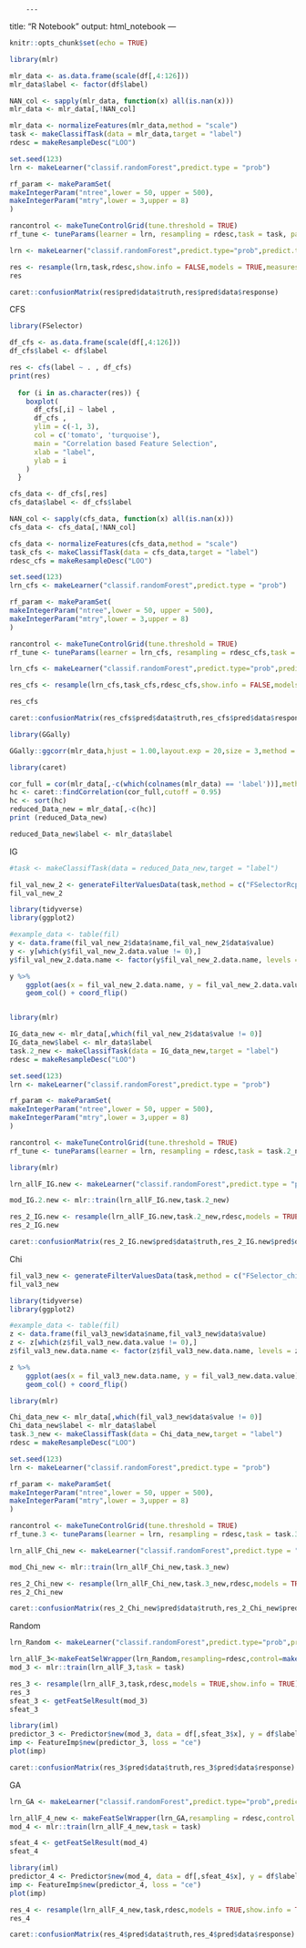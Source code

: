         ---
title: "R Notebook"
output: html_notebook
---

```{r setup, include=FALSE}
knitr::opts_chunk$set(echo = TRUE)
```


```{r}
library(mlr)

mlr_data <- as.data.frame(scale(df[,4:126]))
mlr_data$label <- factor(df$label)

NAN_col <- sapply(mlr_data, function(x) all(is.nan(x)))
mlr_data <- mlr_data[,!NAN_col]

mlr_data <- normalizeFeatures(mlr_data,method = "scale")
task <- makeClassifTask(data = mlr_data,target = "label")
rdesc = makeResampleDesc("LOO")

```


```{r}

set.seed(123)
lrn <- makeLearner("classif.randomForest",predict.type = "prob")

rf_param <- makeParamSet(
makeIntegerParam("ntree",lower = 50, upper = 500),
makeIntegerParam("mtry",lower = 3,upper = 8)
)

rancontrol <- makeTuneControlGrid(tune.threshold = TRUE)
rf_tune <- tuneParams(learner = lrn, resampling = rdesc,task = task, par.set = rf_param, control = rancontrol,measure = acc)


```


```{r}

lrn <- makeLearner("classif.randomForest",predict.type="prob",predict.threshold=rf_tune$threshold,par.vals= rf_tune$x)

res <- resample(lrn,task,rdesc,show.info = FALSE,models = TRUE,measures = list(mlr::acc,mlr::brier))
res
```


```{r}

caret::confusionMatrix(res$pred$data$truth,res$pred$data$response)

```
CFS
```{r}
library(FSelector)

df_cfs <- as.data.frame(scale(df[,4:126]))
df_cfs$label <- df$label

res <- cfs(label ~ . , df_cfs)
print(res)
  
  for (i in as.character(res)) {
    boxplot(
      df_cfs[,i] ~ label ,
      df_cfs ,
      ylim = c(-1, 3),
      col = c('tomato', 'turquoise'),
      main = "Correlation based Feature Selection",
      xlab = "label",
      ylab = i
    )
  }

```

```{r}

cfs_data <- df_cfs[,res]
cfs_data$label <- df_cfs$label

NAN_col <- sapply(cfs_data, function(x) all(is.nan(x)))
cfs_data <- cfs_data[,!NAN_col]

cfs_data <- normalizeFeatures(cfs_data,method = "scale")
task_cfs <- makeClassifTask(data = cfs_data,target = "label")
rdesc_cfs = makeResampleDesc("LOO")

```


```{r}
set.seed(123)
lrn_cfs <- makeLearner("classif.randomForest",predict.type = "prob")

rf_param <- makeParamSet(
makeIntegerParam("ntree",lower = 50, upper = 500),
makeIntegerParam("mtry",lower = 3,upper = 8)
)

rancontrol <- makeTuneControlGrid(tune.threshold = TRUE)
rf_tune <- tuneParams(learner = lrn_cfs, resampling = rdesc_cfs,task = task_cfs, par.set = rf_param, control = rancontrol,measure = acc)


```


```{r}

lrn_cfs <- makeLearner("classif.randomForest",predict.type="prob",predict.threshold=rf_tune$threshold,par.vals= rf_tune$x)

res_cfs <- resample(lrn_cfs,task_cfs,rdesc_cfs,show.info = FALSE,models = TRUE,measures = list(mlr::acc,mlr::brier))

res_cfs
```


```{r}

caret::confusionMatrix(res_cfs$pred$data$truth,res_cfs$pred$data$response)

```



```{r}
library(GGally)

GGally::ggcorr(mlr_data,hjust = 1.00,layout.exp = 20,size = 3,method = c("all.obs","spearman"))

```

```{r}

library(caret)

cor_full = cor(mlr_data[,-c(which(colnames(mlr_data) == 'label'))],method = "spearman")
hc <- caret::findCorrelation(cor_full,cutoff = 0.95)
hc <- sort(hc)
reduced_Data_new = mlr_data[,-c(hc)]
print (reduced_Data_new)

reduced_Data_new$label <- mlr_data$label

```

IG

```{r}

#task <- makeClassifTask(data = reduced_Data_new,target = "label")

fil_val_new_2 <- generateFilterValuesData(task,method = c("FSelectorRcpp_information.gain"))
fil_val_new_2


```

```{r}

library(tidyverse)
library(ggplot2)

#example_data <- table(fil)
y <- data.frame(fil_val_new_2$data$name,fil_val_new_2$data$value)
y <- y[which(y$fil_val_new_2.data.value != 0),]
y$fil_val_new_2.data.name <- factor(y$fil_val_new_2.data.name, levels = y$fil_val_new_2.data.name[order(y$fil_val_new_2.data.value)])

y %>% 
    ggplot(aes(x = fil_val_new_2.data.name, y = fil_val_new_2.data.value)) +
    geom_col() + coord_flip() 



```

```{r}

library(mlr)

IG_data_new <- mlr_data[,which(fil_val_new_2$data$value != 0)]
IG_data_new$label <- mlr_data$label
task.2_new <- makeClassifTask(data = IG_data_new,target = "label")
rdesc = makeResampleDesc("LOO")

```


```{r}
set.seed(123)
lrn <- makeLearner("classif.randomForest",predict.type = "prob")

rf_param <- makeParamSet(
makeIntegerParam("ntree",lower = 50, upper = 500),
makeIntegerParam("mtry",lower = 3,upper = 8)
)

rancontrol <- makeTuneControlGrid(tune.threshold = TRUE)
rf_tune <- tuneParams(learner = lrn, resampling = rdesc,task = task.2_new, par.set = rf_param, control = rancontrol,measure = acc)

```

```{r}
library(mlr)

lrn_allF_IG.new <- makeLearner("classif.randomForest",predict.type = "prob",predict.threshold = rf_tune$threshold,par.vals = rf_tune$x)

mod_IG.2.new <- mlr::train(lrn_allF_IG.new,task.2_new)

res_2_IG.new <- resample(lrn_allF_IG.new,task.2_new,rdesc,models = TRUE,show.info = TRUE)
res_2_IG.new
```

```{r}
caret::confusionMatrix(res_2_IG.new$pred$data$truth,res_2_IG.new$pred$data$response)

```
Chi

```{r}

fil_val3_new <- generateFilterValuesData(task,method = c("FSelector_chi.squared"))
fil_val3_new

```

```{r}

library(tidyverse)
library(ggplot2)

#example_data <- table(fil)
z <- data.frame(fil_val3_new$data$name,fil_val3_new$data$value)
z <- z[which(z$fil_val3_new.data.value != 0),]
z$fil_val3_new.data.name <- factor(z$fil_val3_new.data.name, levels = z$fil_val3_new.data.name[order(z$fil_val3_new.data.value)])

z %>% 
    ggplot(aes(x = fil_val3_new.data.name, y = fil_val3_new.data.value)) +
    geom_col() + coord_flip() 

```

```{r}
library(mlr)

Chi_data_new <- mlr_data[,which(fil_val3_new$data$value != 0)]
Chi_data_new$label <- mlr_data$label
task.3_new <- makeClassifTask(data = Chi_data_new,target = "label")
rdesc = makeResampleDesc("LOO")
```


```{r}

set.seed(123)
lrn <- makeLearner("classif.randomForest",predict.type = "prob")

rf_param <- makeParamSet(
makeIntegerParam("ntree",lower = 50, upper = 500),
makeIntegerParam("mtry",lower = 3,upper = 8)
)

rancontrol <- makeTuneControlGrid(tune.threshold = TRUE)
rf_tune.3 <- tuneParams(learner = lrn, resampling = rdesc,task = task.3_new, par.set = rf_param, control = rancontrol,measure = acc)

```

```{r}

lrn_allF_Chi_new <- makeLearner("classif.randomForest",predict.type = "prob",predict.threshold = rf_tune.3$threshold,par.vals = rf_tune.3$x)

mod_Chi_new <- mlr::train(lrn_allF_Chi_new,task.3_new)

res_2_Chi_new <- resample(lrn_allF_Chi_new,task.3_new,rdesc,models = TRUE,show.info = TRUE)
res_2_Chi_new
```

```{r}

caret::confusionMatrix(res_2_Chi_new$pred$data$truth,res_2_Chi_new$pred$data$response)

```
Random

```{r}

lrn_Random <- makeLearner("classif.randomForest",predict.type="prob",predict.threshold=rf_tune$threshold,par.vals= rf_tune$x)

lrn_allF_3<-makeFeatSelWrapper(lrn_Random,resampling=rdesc,control=makeFeatSelControlRandom(maxit= 10L),show.info=FALSE)
mod_3 <- mlr::train(lrn_allF_3,task = task)

res_3 <- resample(lrn_allF_3,task,rdesc,models = TRUE,show.info = TRUE)
res_3
sfeat_3 <- getFeatSelResult(mod_3)
sfeat_3

```

```{r}

library(iml)
predictor_3 <- Predictor$new(mod_3, data = df[,sfeat_3$x], y = df$label)
imp <- FeatureImp$new(predictor_3, loss = "ce")
plot(imp)


```

```{r}

caret::confusionMatrix(res_3$pred$data$truth,res_3$pred$data$response)

```

GA

```{r}

lrn_GA <- makeLearner("classif.randomForest",predict.type="prob",predict.threshold=rf_tune$threshold,par.vals= rf_tune$x)

lrn_allF_4_new <- makeFeatSelWrapper(lrn_GA,resampling = rdesc,control = makeFeatSelControlGA(maxit = 10L),show.info = FALSE)
mod_4 <- mlr::train(lrn_allF_4_new,task = task)

sfeat_4 <- getFeatSelResult(mod_4)
sfeat_4

```


```{r}

library(iml)
predictor_4 <- Predictor$new(mod_4, data = df[,sfeat_4$x], y = df$label)
imp <- FeatureImp$new(predictor_4, loss = "ce")
plot(imp)

```

```{r}

res_4 <- resample(lrn_allF_4_new,task,rdesc,models = TRUE,show.info = TRUE)
res_4
```

```{r}

caret::confusionMatrix(res_4$pred$data$truth,res_4$pred$data$response)

```


